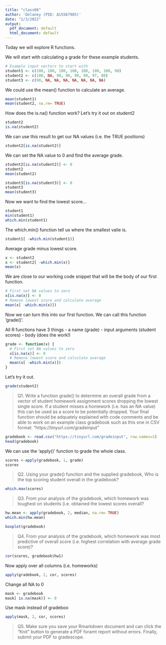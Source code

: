 ```yaml
---
title: "class06"
author: 'Delaney (PID: A15567985)'
date: "2/3/2022"
output:
  pdf_document: default
  html_document: default
---
```


Today we will explore R functions. 

We will start with calculating a grade for these example students. 
```r
# Example input vectors to start with
student1 <- c(100, 100, 100, 100, 100, 100, 100, 90)
student2 <- c(100, NA, 90, 90, 90, 90, 97, 80)
student3 <- c(90, NA, NA, NA, NA, NA, NA, NA)
```

We could use the mean() function to calculate an average. 

```r
mean(student1)
mean(student2, na.rm= TRUE)
```

How does the is.na() function work? Let's try it out on student2

```r
student2
is.na(student2)
```

We can use this result to get our NA values (i.e. the TRUE positions)

```r
student2[is.na(student2)]
```

We can set the NA value to 0 and find the average grade. 

```r
student2[is.na(student2)] <- 0
student2
mean(student2)
```

```r
student3[is.na(student3)] <- 0
student3
mean(student3)
```

Now we want to find the lowest score... 
```r
student1
min(student1)
which.min(student1)
```

The which.min() function tell us where the smallest valie is. 
```r
student1[ -which.min(student1)]
```

Average grade minus lowest score. 

```r
x <- student2
x <- student2[ -which.min(x)]
mean(x)
```

We are close to our working code snippet that will be the body of our first function. 

```r
# First set NA values to zero
x[is.na(x)] <- 0 
# Remove lowest score and calculate average 
mean(x[ -which.min(x)])
```

Now we can turn this into our first function. We can call this function 'grade()'.

All R functions have 3 things
- a name (grade)
- input arguments (student scores)
- body (does the work!)

```r
grade <- function(x) {
  # First set NA values to zero
  x[is.na(x)] <- 0 
  # Remove lowest score and calculate average 
  mean(x[ -which.min(x)]) 
}
```

Let's try it out. 
```r
grade(student2)
```

> Q1. Write a function grade() to determine an overall grade from a vector of student homework
assignment scores dropping the lowest single score. If a student misses a homework (i.e. has an
NA value) this can be used as a score to be potentially dropped. Your final function should be
adquately explained with code comments and be able to work on an example class gradebook
such as this one in CSV format: “https://tinyurl.com/gradeinput”

```r
gradebook <- read.csv("https://tinyurl.com/gradeinput", row.names=1)
head(gradebook)
```

We can use the 'apply()' function to grade the whole class. 

```r
scores <-apply(gradebook, 1, grade)
scores
```

>Q2. Using your grade() function and the supplied gradebook, Who is the top scoring student
overall in the gradebook?

```r
which.max(scores)
```

>Q3. From your analysis of the gradebook, which homework was toughest on students (i.e. obtained the lowest scores overall?

```r
hw.mean <- apply(gradebook, 2, median, na.rm= TRUE)
which.min(hw.mean)
```

```r
boxplot(gradebook)
```


>Q4. From your analysis of the gradebook, which homework was most predictive of overall score (i.e. highest correlation with average grade score)?

```r
cor(scores, gradebook$hw1)
```

Now apply over all columns (i.e. homeworks)

```r
apply(gradebook, 2, cor, scores)
```

Change all NA to 0 
```r
mask <- gradebook
mask[ is.na(mask)] <- 0
```

Use mask instead of gradeboo
```r
apply(mask, 2, cor, scores)
```


>Q5. Make sure you save your Rmarkdown document and can click the “Knit” button to generate
a PDF foramt report without errors. Finally, submit your PDF to gradescope.